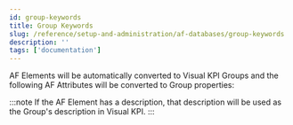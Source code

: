 ```yaml
---
id: group-keywords
title: Group Keywords
slug: /reference/setup-and-administration/af-databases/group-keywords
description: ''
tags: ['documentation']
---
```



AF Elements will be automatically converted to Visual KPI Groups and the following AF Attributes will be converted to Group properties:

:::note
If the AF Element has a description, that description will be used as the Group's description in Visual KPI.
:::

<JsonToTable jsonData={table} />